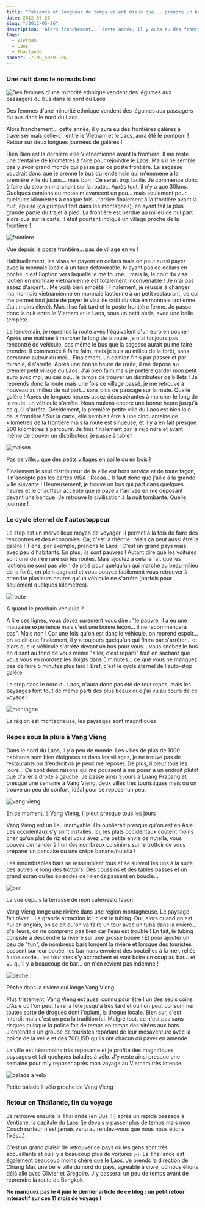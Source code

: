```yaml
---
title: "Patience et longueur de temps valent mieux que... prendre un bus au Laos ?"
date: 2012-05-26
slug: "/2012-05-26"
description: "Alors franchement... cette année, il y aura eu des frontières galères à traverser mais celle-ci, entre le Vietnam et le Laos, aura été le pompom..."
tags:
  - Vietnam
  - Laos
  - Thaïlande
banner: ./IMG_5039.JPG
---
```


### Une nuit dans le nomads land

![Des femmes d'une minorité ethnique vendent des légumes aux passagers du bus dans le nord du Laos](./IMG_4963.JPG)

<div class="img-caption">
  Des femmes d'une minorité ethnique vendent des légumes aux passagers du bus
  dans le nord du Laos
</div>

Alors franchement... cette année, il y aura eu des frontières galères à traverser mais celle-ci, entre le Vietnam et le Laos, aura été le pompom ! Retour sur deux longues journées de galères !

Dien Bien est la dernière ville Vietnamienne avant la frontière. Il me reste une trentaine de kilomètres à faire pour rejoindre le Laos. Mais il ne semble pas y avoir grand monde qui passe par ce poste frontière. La sagesse voudrait donc que je prenne le bus du lendemain qui m'emmène à la première ville du Laos… mais bon ! Ce serait trop facile. Je commence donc à faire du stop en marchant sur la route… Après tout, il n'y a que 30kms. Quelques camions ou motos m'avancent un peu… mais seulement pour quelques kilomètres à chaque fois. J'arrive finalement à la frontière avant la nuit, épuisé (ça grimpait fort dans les montagnes), en ayant fait la plus grande partie du trajet à pied. La frontière est perdue au milieu de nul part alors que sur la carte, il était pourtant indiqué un village proche de la frontière !

![frontière](./IMG_4960.JPG)

<div class="img-caption">
  Vue depuis le poste frontière… pas de village en vu !
</div>

Habituellement, les visas se payent en dollars mais on peut aussi payer avec la monnaie locale à un taux défavorable. N'ayant pas de dollars en poche, c'est l'option vers laquelle je me tourne… mais là, le coût du visa laotien en monnaie vietnamienne est totalement inconvenable ! Je n'ai pas assez d'argent… Me voilà bien embêté ! Finalement, je réussis à changer ma monnaie vietnamienne en monnaie laotienne à un petit restaurant, ce qui me permet tout juste de payer le visa (le coût du visa en monnaie laotienne était moins élevé). Mais il se fait tard et le poste frontière ferme. Je passe donc la nuit entre le Vietnam et le Laos, sous un petit abris, avec une belle tempête.

Le lendemain, je reprends la route avec l'équivalent d'un euro en poche ! Après une matinée à marcher le long de la route, je n'ai toujours pas rencontré de véhicule, pas même le bus que la sagesse aurait pu me faire prendre. Il commence à faire faim, mais je suis au milieu de la forêt, sans personne autour du moi… Finalement, un camion finis par passer et par miracle, il s'arrête. Après une bonne heure de route, il me dépose au premier petit village du Laos. J'ai bien faim mais je préfère garder mon petit euro avec moi, au cas ou… le temps de trouver un distributeur de billets ! Je reprends donc la route mais une fois ce village passé, je me retrouve à nouveau au milieu de nul part… sans plus de passage sur la route. Quelle galère ! Après de longues heures assez désespérantes à marcher le long de la route, un véhicule s'arrête. Nous roulons encore une bonne heure jusqu'à ce qu'il s'arrête. Décidément, la première petite ville du Laos est bien loin de la frontière ! Sur la carte, elle semblait être à une cinquantaine de kilomètres de la frontière mais la route est sinueuse, et il y a en fait presque 200 kilomètres à parcourir. Je finis finalement par la rejoindre et avant même de trouver un distributeur, je passe à table !

![maison](./IMG_4976.JPG)

<div class="img-caption">
  Pas de ville... que des petits villages en paille ou en bois !
</div>

Finalement le seul distributeur de la ville est hors service et de toute façon, il n'accepte pas les cartes VISA ! Raaaa… Il faut donc que j'aille à la grande ville suivante ! Heureusement, je trouve un bus qui part dans quelques heures et le chauffeur accepte que je paye à l'arrivée en me déposant devant une banque. Je retrouve la civilisation à la nuit tombante. Quelle journée !

### Le cycle éternel de l'autostoppeur

Le stop est un merveilleux moyen de voyager. Il permet à la fois de faire des rencontres et des économies. Ça, c'est la théorie ! Mais ça peut aussi être la galère ! Tiens, par exemple, prenons le Laos ! C'est un grand pays mais avec peu d'habitants. En plus, ils sont pauvres ! Autant dire que les voitures sont une denrée rare sur les routes. Mais ajoutez à cela le fait que les laotiens ne sont pas plein de pitié pour quelqu'un qui marche au beau milieu de la forêt, en plein cagnard et vous pouvez facilement vous retrouver à attendre plusieurs heures qu'un véhicule ne s'arrête (parfois pour seulement quelques kilomètres).

![route](./IMG_5036.JPG)

<div class="img-caption">A quand le prochain véhicule ?</div>

A lire ces lignes, vous devez surement vous dire : "le pauvre, il a eu une mauvaise expérience mais c'est une bonne leçon… il ne recommencera pas". Mais non ! Car une fois qu'on est dans le véhicule, on reprend espoir… on se dit que finalement, il y a toujours quelqu'un qui finira par s'arrêter… et alors que le véhicule s'arrête devant un bus pour vous… vous snobez le bus en disant au fond de vous même "aller, c'est reparti" tout en sachant que vous vous en mordrez les doigts dans 5 minutes… ce que vous ne manquez pas de faire 5 minutes plus tard ! Bref, c'est le cycle éternel de l'auto-stop galère.

Le stop dans le nord du Laos, n'aura donc pas été de tout repos, mais les paysages font tout de même parti des plus beaux que j'ai vu au cours de ce voyage !

![montagne](./IMG_5031.JPG)

<div class="img-caption">
  La région est montagneuse, les paysages sont magnifiques
</div>

### Repos sous la pluie à Vang Vieng

Dans le nord du Laos, il y a peu de monde. Les villes de plus de 1000 habitants sont bien éloignées et dans les villages, je ne trouve pas de restaurants ou d'endroit où je peux me reposer. De plus, il pleut tous les jours… Ce sont deux raisons qui me poussent à me poser à un endroit plutôt que d'aller à droite à gauche. Je passe ainsi 3 jours à Luang Prapang et presque une semaine à Vang Vieng, deux villes très touristiques mais où on trouve un peu de confort, idéal pour se reposer un peu.

![vang vieng](./IMG_5041.JPG)

<div class="img-caption">
  En ce moment, à Vang Vieng, il pleut presque tous les jours
</div>

Vang Vieng est un lieu incroyable. On oublierait presque qu'on est en Asie ! Les occidentaux s'y sont installés. Ici, les plats occidentaux coûtent moins cher qu'un plat de riz et si vous avez une petite envie de nutella, vous pouvez demander à l'un des nombreux cuisiniers sur le trottoir de vous préparer un pancake ou une crêpe banane/nutella !

Les innombrables bars se ressemblent tous et se suivent les uns à la suite des autres le long des trottoirs. Des coussins et des tables basses et un grand écran où les épisodes de Friends passent en boucle...

![bar](./IMG_5038.JPG)

<div class="img-caption">
  La vue depuis la terrasse de mon café/resto favori
</div>

Vang Vieng longe une rivière dans une région montagneuse. Le paysage fait rêver… La grande attraction ici, c'est le tubing. Oui, alors quand on est nul en anglais, on se dit qu'on va faire un tour avec un tuba dans la rivière… d'ailleurs, on ne comprend pas bien car l'eau est trouble ! En fait, le tubing consiste à descendre la rivière sur une grosse bouée ! Et pour ajouter un peu de "fun", de nombreux bars longent la rivière et lorsque des touristes passent sur leur bouée, les barmans envoient des bouteilles à la mer, reliés à une corde… les touristes s'y accrochent et vont boire un coup au bar… et vu qu'il y a beaucoup de bar… on n'en revient pas indemne !

![peche](./IMG_5056.JPG)

<div class="img-caption">Pêche dans la rivière qui longe Vang Vieng</div>

Plus tristement, Vang Vieng est aussi connu pour être l'un des seuls coins d'Asie où l'on peut faire la fête jusqu'à très tard et où l'on peut consommer toutes sorte de drogues dont l'opium, la drogue locale. Bien sur, c'est interdit mais c'est un peu la tradition ici. Malgré tout, ce n'est pas sans risques puisque la police fait de temps en temps des virées aux bars. J'entendais un groupe de touristes reparlant de leur mésaventure avec la police de la veille et des 700USD qu'ils ont chacun dû payer en amende.

La ville est néanmoins très reposante et je profite des magnifiques paysages et fait quelques balades à vélo. J'y reste ainsi presque une semaine pour m'y reposer après mon voyage au Vietnam très intense.

![balade a vélo](./IMG_5057.JPG)

<div class="img-caption">Petite balade à vélo proche de Vang Vieng</div>

### Retour en Thaïlande, fin du voyage

Je retrouve ensuite la Thaïlande (en Bus !!!) après un rapide passage à Ventiane, la capitale du Laos (je devais y passer plus de temps mais mon Couch surfeur n'est jamais venu au rendez-vous que nous nous étions fixés…).

C'est un grand plaisir de retrouver ce pays où les gens sont très accueillants et où il y a beaucoup plus de voitures ;-). La Thaïlande est également beaucoup moins chère que le Laos. Je prends la direction de Chiang Mai, une belle ville du nord du pays, agréable à vivre, où nous étions déjà allé avec Olivier et Grégoire. J'y passerai un peu de temps avant de reprendre la route de Bangkok.

**Ne manquez pas le 4 juin le dernier article de ce blog : un petit retour interactif sur ces 11 mois de voyage !**

